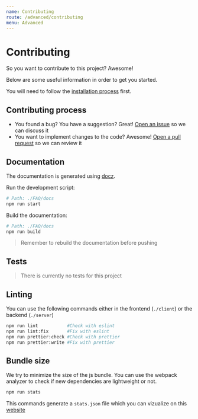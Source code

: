 ```yaml
---
name: Contributing
route: /advanced/contributing
menu: Advanced
---
```


# Contributing

So you want to contribute to this project? Awesome!

Below are some useful information in order to get you started.

You will need to follow the [installation process](/advanced/getting-started) first.

## Contributing process

- You found a bug? You have a suggestion? Great! [Open an issue](https://github.com/zenika-open-source/FAQ/issues) so we can discuss it
- You want to implement changes to the code? Awesome! [Open a pull request](https://github.com/zenika-open-source/FAQ/pulls) so we can review it

## Documentation

The documentation is generated using [docz](https://docz.site).

Run the development script:

```bash
# Path: ./FAQ/docs
npm run start
```

Build the documentation:

```bash
# Path: ./FAQ/docs
npm run build
```

> Remember to rebuild the documentation before pushing

## Tests

> There is currently no tests for this project

## Linting

You can use the following commands either in the frontend (`./client`) or the backend (`./server`)

```bash
npm run lint           #Check with eslint
npm run lint:fix       #Fix with eslint
npm run prettier:check #Check with prettier
npm run prettier:write #Fix with prettier
```

## Bundle size

We try to minimize the size of the js bundle. You can use the webpack analyzer to check if new dependencies are lightweight or not.

```bash
npm run stats
```

This commands generate a `stats.json` file which you can vizualize on this [website](https://chrisbateman.github.io/webpack-visualizer/)
